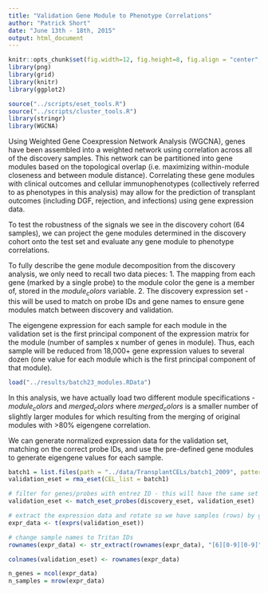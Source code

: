 ```yaml
---
title: "Validation Gene Module to Phenotype Correlations"
author: "Patrick Short"
date: "June 13th - 18th, 2015"
output: html_document
---
```


```r
knitr::opts_chunk$set(fig.width=12, fig.height=8, fig.align = "center", echo=FALSE, warning=FALSE, message=FALSE)
library(png)
library(grid)
library(knitr)
library(ggplot2)
```

```r
source("../scripts/eset_tools.R")
source("../scripts/cluster_tools.R")
library(stringr)
library(WGCNA)
```

Using Weighted Gene Coexpression Network Analysis (WGCNA), genes have been assembled into a weighted network using correlation across all of the discovery samples. This network can be partitioned into gene modules based on the topological overlap (i.e. maximizing within-module closeness and between module distance). Correlating these gene modules with clinical outcomes and cellular immunophenotypes (collectively referred to as phenotypes in this analysis) may allow for the prediction of transplant outcomes (including DGF, rejection, and infections) using gene expression data.

To test the robustness of the signals we see in the discovery cohort (64 samples), we can project the gene modules determined in the discovery cohort onto the test set and evaluate any gene module to phenotype correlations.

To fully describe the gene module decomposition from the discovery analysis, we only need to recall two data pieces:
 1. The mapping from each gene (marked by a single probe) to the module color the gene is a member of, stored in the $module_colors$ variable.
 2. The discovery expression set - this will be used to match on probe IDs and gene names to ensure gene modules match between discovery and validation.

The eigengene expression for each sample for each module in the validation set is the first principal component of the expression matrix for the module (number of samples x number of genes in module). Thus, each sample will be reduced from 18,000+ gene expression values to several dozen (one value for each module which is the first principal component of that module).


```r
load("../results/batch23_modules.RData")
```

In this analysis, we have actually load two different module specifications - $module_colors$ and $merged_colors$ where $merged_colors$ is a smaller number of slightly larger modules for which resulting from the merging of original modules with >80% eigengene correlation.

We can generate normalized expression data for the validation set, matching on the correct probe IDs, and use the pre-defined gene modules to generate eigengene values for each sample.

```r

batch1 = list.files(path = "../data/TransplantCELs/batch1_2009", pattern = ".*CEL", all.files = FALSE, full.names = TRUE, recursive = TRUE, ignore.case = TRUE)
validation_eset = rma_eset(CEL_list = batch1)

# filter for genes/probes with entrez ID - this will have the same set of genes as eset23
validation_eset <- match_eset_probes(discovery_eset, validation_eset)

# extract the expression data and rotate so we have samples (rows) by genes (columns)
expr_data <- t(exprs(validation_eset))

# change sample names to Tritan IDs
rownames(expr_data) <- str_extract(rownames(expr_data), "[6][0-9][0-9]") # matches 601 - 699

colnames(validation_eset) <- rownames(expr_data)

n_genes = ncol(expr_data)
n_samples = nrow(expr_data)

```



